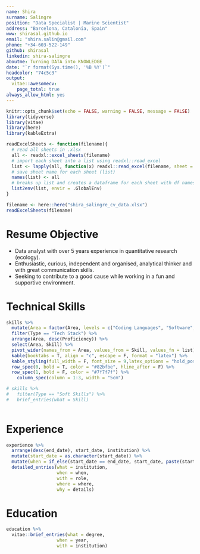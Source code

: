 ```yaml
---
name: Shira
surname: Salingre
position: "Data Specialist | Marine Scientist"
address: "Barcelona, Catalonia, Spain"
www: shirasal.github.io
email: "shira.salin@gmail.com"
phone: "+34-603-522-149"
github: shirasal
linkedin: shira-salingre
aboutme: Turning DATA into KNOWLEDGE
date: "`r format(Sys.time(), '%B %Y')`"
headcolor: "74c5c3"
output: 
  vitae::awesomecv:
    page_total: true
always_allow_html: yes
---
```


```r
knitr::opts_chunk$set(echo = FALSE, warning = FALSE, message = FALSE)
library(tidyverse)
library(vitae)
library(here)
library(kableExtra)

```

```r
readExcelSheets <- function(filename){
  # read all sheets in .xlsx 
  all <- readxl::excel_sheets(filename)
  # import each sheet into a list using readxl::read_excel
  list <- lapply(all, function(x) readxl::read_excel(filename, sheet = x))
  # save sheet name for each sheet (list)
  names(list) <- all
  # breaks up list and creates a dataframe for each sheet with df names matching sheet names
  list2env(list, envir = .GlobalEnv)
}

```

```r

filename <- here::here("shira_salingre_cv_data.xlsx")
readExcelSheets(filename)

```

<!-- # Short introduction -->

<!-- # Professional Summary -->

# Resume Objective

-   Data analyst with over 5 years experience in quantitative research (ecology).
-   Enthusiastic, curious, independent and organised, analytical thinker and with great communication skills.
-   Seeking to contribute to a good cause while working in a fun and supportive environment.

# Technical Skills

```r
skills %>% 
  mutate(Area = factor(Area, levels = c("Coding Languages", "Software", "Other"))) %>% 
  filter(Type == "Tech Stack") %>% 
  arrange(Area, desc(Proficiency)) %>% 
  select(Area, Skill) %>% 
  pivot_wider(names_from = Area, values_from = Skill, values_fn = list) %>% 
  kable(booktabs = T, align = "c", escape = F, format = "latex") %>%
  kable_styling(full_width = F, font_size = 9,latex_options = "hold_position") %>% 
  row_spec(0, bold = T, color = "#82bfbe", hline_after = F) %>% 
  row_spec(1, bold = F, color = "#7f7f7f") %>% 
    column_spec(column = 1:3, width = "5cm")

# skills %>% 
#   filter(Type == "Soft Skills") %>% 
#   brief_entries(what = Skill)
  
```

# Experience

```r
experience %>% 
  arrange(desc(end_date), start_date, institution) %>% 
  mutate(start_date = as.character(start_date)) %>% 
  mutate(when = if_else(start_date == end_date, start_date, paste(start_date, end_date, sep = "-"))) %>% 
  detailed_entries(what = institution,
                   when = when,
                   with = role,
                   where = where,
                   why = details)
```

# Education

```r
education %>% 
  vitae::brief_entries(what = degree,
                   when = year,
                   with = institution)

```
